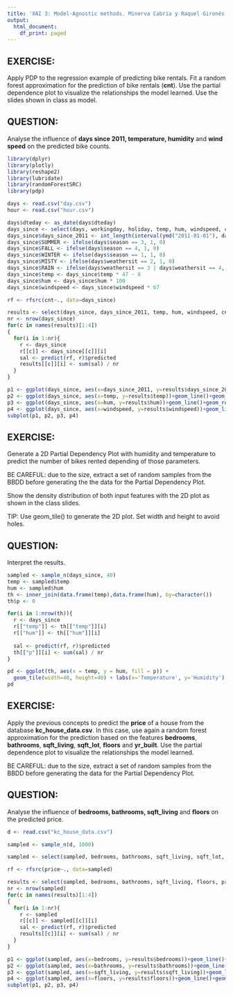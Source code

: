 ```yaml
---
title: 'XAI 3: Model-Agnostic methods. Minerva Cabria y Raquel Gironés'
output:
  html_document:
    df_print: paged
---
```


## EXERCISE:

Apply PDP to the regression example of predicting bike rentals. Fit a random forest approximation for the prediction of bike rentals (**cnt**). Use the partial dependence plot to visualize the relationships the model learned. Use the slides shown in class as model.  

## QUESTION:

Analyse the influence of **days since 2011, temperature, humidity** and **wind speed** on the predicted bike counts.

```r
library(dplyr)
library(plotly)
library(reshape2)
library(lubridate)
library(randomForestSRC)
library(pdp)

days <- read.csv("day.csv")
hour <- read.csv("hour.csv")

days$dteday <- as_date(days$dteday)
days_since <- select(days, workingday, holiday, temp, hum, windspeed, cnt)
days_since$days_since_2011 <- int_length(interval(ymd("2011-01-01"), days$dteday)) / (3600*24)
days_since$SUMMER <- ifelse(days$season == 3, 1, 0)
days_since$FALL <- ifelse(days$season == 4, 1, 0)
days_since$WINTER <- ifelse(days$season == 1, 1, 0)
days_since$MISTY <- ifelse(days$weathersit == 2, 1, 0)
days_since$RAIN <- ifelse(days$weathersit == 3 | days$weathersit == 4, 1, 0)
days_since$temp <- days_since$temp * 47 - 8
days_since$hum <- days_since$hum * 100
days_since$windspeed <- days_since$windspeed * 67

rf <- rfsrc(cnt~., data=days_since)

results <- select(days_since, days_since_2011, temp, hum, windspeed, cnt)
nr <- nrow(days_since)
for(c in names(results)[1:4])
{
  for(i in 1:nr){
    r <- days_since
    r[[c]] <- days_since[[c]][i]
    sal <- predict(rf, r)$predicted
    results[[c]][i] <- sum(sal) / nr
  }
}
```

```r
p1 <- ggplot(days_since, aes(x=days_since_2011, y=results$days_since_2011))+geom_line()+geom_rug(sides="b", alpha=0.1)+ylim(0,6000)+ xlab('Days since 2011') 
p2 <- ggplot(days_since, aes(x=temp, y=results$temp))+geom_line()+geom_rug(sides="b", alpha=0.1)+ylim(0,6000)+xlab('Temperature')
p3 <- ggplot(days_since, aes(x=hum, y=results$hum))+geom_line()+geom_rug(sides="b", alpha=0.1)+ylim(0,6000)+xlab('Humidity')
p4 <- ggplot(days_since, aes(x=windspeed, y=results$windspeed))+geom_line()+geom_rug(sides="b", alpha=0.1)+ylim(0,6000)+xlab('Wind speed')
subplot(p1, p2, p3, p4)
```

## EXERCISE:

Generate a 2D Partial Dependency Plot with humidity and temperature to predict the number of bikes rented depending of those parameters.

BE CAREFUL: due to the size, extract a set of random samples from the BBDD before generating the the data for the Partial Dependency Plot. 

Show the density distribution of both input features with the 2D plot as shown in the class slides. 

TIP: Use geom_tile() to generate the 2D plot. Set width and height to avoid holes. 

## QUESTION:

Interpret the results.

```r

sampled <- sample_n(days_since, 40)
temp <- sampled$temp
hum <- sampled$hum
th <- inner_join(data.frame(temp),data.frame(hum), by=character())
th$p <- 0

for(i in 1:nrow(th)){
  r <- days_since
  r[["temp"]] <- th[["temp"]][i]
  r[["hum"]] <- th[["hum"]][i]
  
  sal <- predict(rf, r)$predicted
  th[["p"]][i] <- sum(sal) / nr
}

```

```r
pd <- ggplot(th, aes(x = temp, y = hum, fill = p)) +
  geom_tile(width=40, height=40) + labs(x='Temperature', y='Humidity') +  guides(fill = guide_colourbar(title = "Number of bikes"))
pd
```

## EXERCISE:

Apply the previous concepts to predict the **price** of a house from the database **kc_house_data.csv**. In this case, use again a random forest approximation for the prediction based on the features **bedrooms**, **bathrooms**, **sqft_living**, **sqft_lot**, **floors** and **yr_built**. 
Use the partial dependence plot to visualize the relationships the model learned.

BE CAREFUL: due to the size, extract a set of random samples from the BBDD before generating the data for the Partial Dependency Plot. 

## QUESTION:

Analyse the influence of **bedrooms, bathrooms, sqft_living** and **floors** on the predicted price.

```r

d <- read.csv("kc_house_data.csv")

sampled <- sample_n(d, 1000)

sampled <- select(sampled, bedrooms, bathrooms, sqft_living, sqft_lot, floors, yr_built, price)

rf <- rfsrc(price~., data=sampled)

results <- select(sampled, bedrooms, bathrooms, sqft_living, floors, price)
nr <- nrow(sampled)
for(c in names(results)[1:4])
{
  for(i in 1:nr){
    r <- sampled
    r[[c]] <- sampled[[c]][i]
    sal <- predict(rf, r)$predicted
    results[[c]][i] <- sum(sal) / nr
  }
}

```

```r
p1 <- ggplot(sampled, aes(x=bedrooms, y=results$bedrooms))+geom_line()+geom_rug(sides="b", alpha=0.1)+ xlab('Bedrooms') 
p2 <- ggplot(sampled, aes(x=bathrooms, y=results$bathrooms))+geom_line()+geom_rug(sides="b", alpha=0.1)+xlab('Bathrooms')
p3 <- ggplot(sampled, aes(x=sqft_living, y=results$sqft_living))+geom_line()+geom_rug(sides="b", alpha=0.1)+xlab('Sqft Living')
p4 <- ggplot(sampled, aes(x=floors, y=results$floors))+geom_line()+geom_rug(sides="b", alpha=0.1)+xlab('Floors')
subplot(p1, p2, p3, p4)
```
